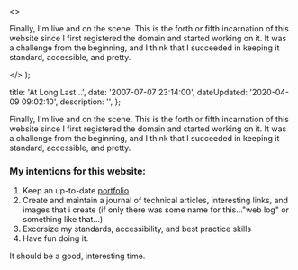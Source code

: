   <>
    <p>
      Finally, I'm live and on the scene. This is the forth or fifth incarnation
      of this website since I first registered the domain and started working on
      it. It was a challenge from the beginning, and I think that I succeeded in
      keeping it standard, accessible, and pretty.
    </p>
  </>
);


  title: 'At Long Last...',
  date: '2007-07-07 23:14:00',
  dateUpdated: '2020-04-09 09:02:10',
  description: '',
};

Finally, I'm live and on the scene. This is the forth or fifth incarnation of this website since I first registered the domain and started working on it. It was a challenge from the beginning, and I think that I succeeded in keeping it standard, accessible, and pretty.

### My intentions for this website:

1.  Keep an up-to-date [portfolio](/portfolio)
2.  Create and maintain a journal of technical articles, interesting links, and images that i create (if only there was some name for this..."web log" or something like that...)
3.  Excersize my standards, accessibility, and best practice skills
4.  Have fun doing it.

It should be a good, interesting time.
